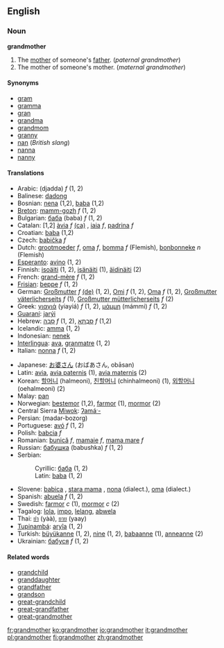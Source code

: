 ==English==
===Noun===
'''grandmother'''

#The [[mother]] of someone's [[father]]. (''paternal grandmother'')
#The mother of someone's mother. (''maternal grandmother'')

====Synonyms====
* [[gram]]
* [[gramma]]
* [[gran]]
* [[grandma]]
* [[grandmom]]
* [[granny]]
* [[nan]] (''British slang'')
* [[nanna]]
* [[nanny]]

====Translations====
{{top}}
*Arabic: {{ARchar|[[جدة]]}} (djadda) ''f'' (1, 2)
*Balinese: [[dadong]]
*Bosnian: [[nena#Bosnian|nena]] {{f}} (1,2), [[baba#Bosnian|baba]] {{f}} (1,2)
*[[Breton]]: [[mamm-gozh]] ''f'' (1, 2)
*Bulgarian: [[баба]] (baba) ''f'' (1, 2)
*Catalan: [1,2] [[àvia]] ''f'' [[:ca:àvia|(ca)]] , [[iaia]] ''f'', [[padrina]] ''f''
*Croatian: [[baba#Croatian|baba]] {{f}} (1,2)
*Czech: [[babička]] ''f''
*Dutch: [[grootmoeder]] ''f'', [[oma]] ''f'', [[bomma]] ''f'' (Flemish), [[bonbonneke]] ''n'' (Flemish)
*[[Esperanto]]: [[avino]] (1, 2)
*Finnish: [[isoäiti]] (1, 2), [[isänäiti]] (1), [[äidinäiti]] (2)
*French: [[grand-mère]] ''f'' (1, 2)
*[[Frisian]]: [[beppe]] ''f'' (1, 2)
*German: [[Großmutter]] ''f'' [[:de:Großmutter|(de)]] (1, 2), [[Omi]] ''f'' (1, 2), [[Oma]] ''f'' (1, 2), [[Großmutter väterlicherseits]] ''f'' (1), [[Großmutter mütterlicherseits]] ''f'' (2)
*Greek: [[γιαγιά]] (yiayiá) ''f'' (1, 2), [[μάμμη]] (mámmi) ''f'' (1, 2)
*[[Guaraní]]: [[jarýi]]
*Hebrew: [[סבה|סָבָה]] ''f'' (1, 2), [[סבתא|סָבְתָא]] ''f'' (1,2)
*Icelandic: [[amma]] (1, 2)
*Indonesian: [[nenek]]
*[[Interlingua]]: [[ava]], [[granmatre]] (1, 2)
*Italian: [[nonna]] ''f'' (1, 2)
{{mid}}
*Japanese: [[お婆さん]] (おばあさん, obāsan)
*Latin: [[avia]], [[avia paternis]] (1), [[avia maternis]] (2)
*Korean: [[할머니]] (halmeoni), [[친할머니]] (chinhalmeoni) (1), [[외할머니]] (oehalmeoni) (2)
*Malay: [[pan]]
*Norwegian: [[bestemor]] (1,2), [[farmor]] (1), [[mormor]] (2)
*Central Sierra [[Miwok]]: [[ʔamáˑ-]]
*Persian: {{FAchar|[[مادربزرگ]]}} (madar-bozorg)
*Portuguese: [[avó]] ''f'' (1, 2)
*Polish: [[babcia]] ''f''
*Romanian: [[bunică]] ''f'', [[mamaie]] ''f'', [[mama mare]] ''f''
*Russian: [[бабушка]] (babushka) ''f'' (1, 2)
*Serbian:
*:Cyrillic: [[баба#Serbian|баба]] {{f}} (1, 2)
*:Latin: [[baba#Serbian|baba]] {{f}} (1, 2)
*Slovene: [[babica#Slovene|babica]] {{f}}, [[stara mama]] {{f}}, [[nona]] {{f}} (dialect.), [[oma]] {{f}} (dialect.)
*Spanish: [[abuela]] ''f'' (1, 2)
*Swedish: [[farmor]] ''c'' (1), [[mormor]] ''c'' (2)
*Tagalog: [[lola]], [[impo]], [[lelang]], [[abwela]]
*Thai: [[ย่า]] (yàà), [[ยาย]] (yaay)
*[[Tupinambá]]: [[aryîa]] (1, 2)
*Turkish: [[büyükanne]] (1, 2), [[nine]] (1, 2), [[babaanne]] (1), [[anneanne]] (2)
*Ukrainian: [[бабуся]] ''f'' (1, 2)
{{bottom}}

====Related words====
*[[grandchild]]
*[[granddaughter]]
*[[grandfather]]
*[[grandson]]
*[[great-grandchild]]
*[[great-grandfather]]
*[[great-grandmother]]

[[fr:grandmother]]
[[ko:grandmother]]
[[io:grandmother]]
[[it:grandmother]]
[[pl:grandmother]]
[[fi:grandmother]]
[[zh:grandmother]]